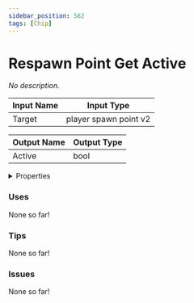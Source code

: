 ```yaml
---
sidebar_position: 562
tags: [Chip]
---
```


# Respawn Point Get Active

*No description.*




<EsbSvg />

| Input Name | Input Type |
|-----------|-----------|
| Target | player spawn point v2 |

| Output Name | Output Type |
|-----------|-----------|
| Active | bool |


<details>
  <summary>Properties</summary>
  <div>
    <div>
    <table>
      <thead>
        <tr>
          <th>Is beta required?</th>
          <th>❌</th>
        </tr>
        <tr>
          <th>Is this chip a trolling risk?</th>
          <th>❌</th>
        </tr>
        <tr>
          <th>Chip UUID</th>
          <th>49bab5c6-d519-4af5-a5ee-466798e3e8bd</th>
        </tr>
      </thead>
    </table>
    </div>
  </div>
</details>

### Uses

None so far!

### Tips

None so far!

### Issues

None so far!